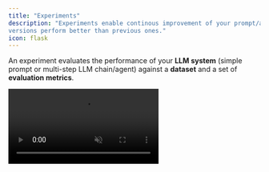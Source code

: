 ```yaml
---
title: "Experiments"
description: "Experiments enable continous improvement of your prompt/agent and guarantee that newer
versions perform better than previous ones."
icon: flask
---
```


An experiment evaluates the performance of your **LLM system** (simple prompt or multi-step LLM chain/agent) against a **dataset** and a set of **evaluation metrics**.

<Frame caption="An experiment logged on Literal AI">
  <video
    autoPlay
    muted
    loop
    playsInline
    src="/images/experiment.mp4"
    />
</Frame>

## Run an experiment from your code

Complex multi-step LLM systems are heavily dependent on your code and instrastructure. Literal AI enables you to evaluate your LLM systems from your own code and then log the results on Literal AI.

Here is a naive example of how you can run an experiment with Literal AI:

<Note>See [installation](/get-started/quick-start) to get your API key and instantiate the SDK</Note>

<CodeGroup>
```python Python
inputs = [{"question": "question"}]

experiment = literalai_client.api.create_experiment(
    name="Foo", params=[{"foo": "bar"}]  # optional
)

@literalai_client.run
def my_agent(input):
    # Faking the agent response
    return {"content": "answer"}

def score_output(output):
    # Faking the scoring
    return [{"name": "context_relevancy", "type": "AI", "value": 0.6}]

@literalai_client.experiment_item_run
def run_and_eval(input):
    output = my_agent(input)
    experiment_item = {
      "scores": score_output(output),
      "input": input,
      "output": output
    }
    experiment.log(experiment_item)

def run_experiment(inputs):
    for input in inputs:
        run_and_eval(input)

run_experiment(inputs)
```
```typescript TypeScript
async function myAgent(input: Record<string, unknown>) {
  // This is a fake agent
  return literalaiClient.step({ name: 'agent', type: 'run' }).wrap(async () => {
    return { answer: 'Fake Answer' };
  });
}

function scoreOutput(output: Record<string, unknown>) {
  // This is a fake scoring function
  return [
    {
      name: 'context_relevancy',
      type: 'AI' as const,
      value: 0.6
    }
  ];
}

async function main() {
  const experiment = await literalaiClient.api.createExperiment({
    name: 'Foo',
    params: { foo: 'bar' } // optional
  });

  const inputs = [{ question: 'Fake question' }];

  for (const input of inputs) {
    await literalaiClient.experimentItemRun().wrap(async () => {
      const agentOutput = await myAgent(input);
      const scores = scoreOutput(agentOutput);

      const experimentItem = {
        scores: scores,
        input: input,
        output: agentOutput
      };

      await experiment.log(experimentItem);
    });
  }
}

main();
```
</CodeGroup>

### Link to a Dataset

The best way to run an experiment is to use a [Dataset](/guides/dataset) to store your inputs and expected outputs. This way you can track on which data your experiment was run and compare the results of different experiments.

Using a dataset to run an experiment is very similar to the previous example, except that you are iterating over the items of the dataset:

<CodeGroup>
```python Python
dataset_id = "MY_DATASET_ID"

dataset = literalai_client.api.get_dataset(dataset_id)

experiment = literalai_client.api.create_experiment(
    dataset_id=dataset_id,
    name="Foo",
    params=[{"foo": "bar"}]  # optional
)

@literalai_client.experiment_item_run
def run_and_eval(item):
    output = my_agent(item.input)
    experiment_item = {
      # Notice that the experiment item is now linked to the dataset item
      "datasetItemId": item.id,
      "scores": score_output(output),
      "input": item.input,
      "output": output
    }
    experiment.log(experiment_item)

def run_experiment():
    for item in dataset.items:
        run_and_eval(item)
```
```typescript TypeScript
const datasetId = 'MY_DATASET_ID';
const dataset = await literalClient.api.getDataset({id: datasetId});

async function main() {
    const experiment = await literalaiClient.api.createExperiment({
        datasetId,
        name: 'Foo',
        params: { foo: 'bar' } // optional
    });

    for (const item of dataset.items) {
        await literalaiClient.experimentItemRun().wrap(async () => {
            const agentOutput = await myAgent(item.input);
            const scores = scoreOutput(agentOutput);

            const experimentItem = {
                // Notice that the experiment item is now linked to the dataset item
                datasetItemId: item.id,
                scores: scores,
                input: item.input,
                output: agentOutput
            };

            await experiment.log(experimentItem);
        });
    }
}
```
</CodeGroup>

### Link to a Prompt

If you are evaluating a prompt [living on Literal AI](guides/prompt-management), you can bind it to the experiment to track the performance of the prompt.

<CodeGroup>
```python Python
prompt = literalai_client.api.get_prompt(name="MY_PROMPT", version=0)

experiment = literalai_client.api.create_experiment(
    prompt_id=prompt.id,
    name="Foo",
    params=[{"foo": "bar"}]  # optional
)

# Run the experiment the same way as before
```
```typescript TypeScript
const promptName = 'MY_PROMPT';
const promptVersion = 0
prompt = literalClient.api.getPrompt(promptName, promptVersion);

async function main() {
    const experiment = await literalaiClient.api.createExperiment({
        promptId: prompt.id,
        name: 'Foo',
        params: { foo: 'bar' } // optional
    });
    // Run the experiment the same way as before
}
```
</CodeGroup>


## Run an experiment on Literal AI

Experiments can be run directly on Literal AI. This allows you to run experiments without having to manage an infrastructure.
However, experiments can only be used to evaluate prompts managed on Literal AI, see [Prompt Management](/guides/prompt-management).

To run an experiment, you need:
- a **Prompt** to iterate on
- an **Evaluator**
- a **Dataset**

<Steps>
  <Step title="Prompt to iterate on">
    From the Prompt Playground, make modifications to your prompt and save it:
    <Frame caption="Prompt to iterate on">
      <img src="/images/save-new-prompt.png" alt="Prompt to iterate on" />
    </Frame>
  </Step>
  <Step title="Create an Evaluator">
    Currently, Literal AI supports AI evaluators, which you can configure from the Prompt Playground. 
    AI Evaluators differ from typical prompts in that they specify a **Structured Output** to yield a Score.

    From the Prompt Playground, create a prompt which generates a score with **Structured Output**:
    <Frame caption="Evaluator Prompt">
      <img src="/images/evaluator-prompt.png" alt="Evaluator Prompt"/>
    </Frame>
  </Step>
  <Step title="Select a dataset">
    Select a dataset or [create one](/guides/dataset/). In the upper right corner, click the
    play icon <Icon icon="play" iconType="light" />:
    <Frame caption="Run Experiment on Dataset">
      <img src="/images/run-experiment-dataset.png" alt="Run Experiment on Dataset"/>
    </Frame>
  </Step>
  <Step title="Configure prompts">
    <Frame caption="Configure Prompts">
      <img src="/images/configure-prompts.png" alt="Configure Prompts"/>
    </Frame>
    For both the prompt to evaluate and the AI Evaluator, you should specify how to resolve template
    variables with your dataset `input`, `expectedOutput` and `metadata`. The AI Evaluator configuration offers to 
    use the prompt's output through the `output` key.
    <Frame caption="Map Prompt variables">
      <img src="/images/map-prompt-variables.png" alt="Map Prompt variables"/>
    </Frame>
  </Step>
  <Step title="Follow progress on your Experiment">
    Running the experiment will redirect you to the Experiment details page, where you can track progress!
    <Frame caption="Track Experiment progress">
      <img src="/images/track-experiment-progress.png" alt="Track Experiment progress"/>
    </Frame>
  </Step>
</Steps>

More Evaluators to come soon!

## Compare experiments

<Note>You can only compare two experiments if they were run on the same dataset.</Note>

<Frame caption="Comparing two experiments ran on the same dataset.">
  <video
    autoPlay
    muted
    loop
    playsInline
    src="/images/compare-experiment.mp4"
    />
</Frame>